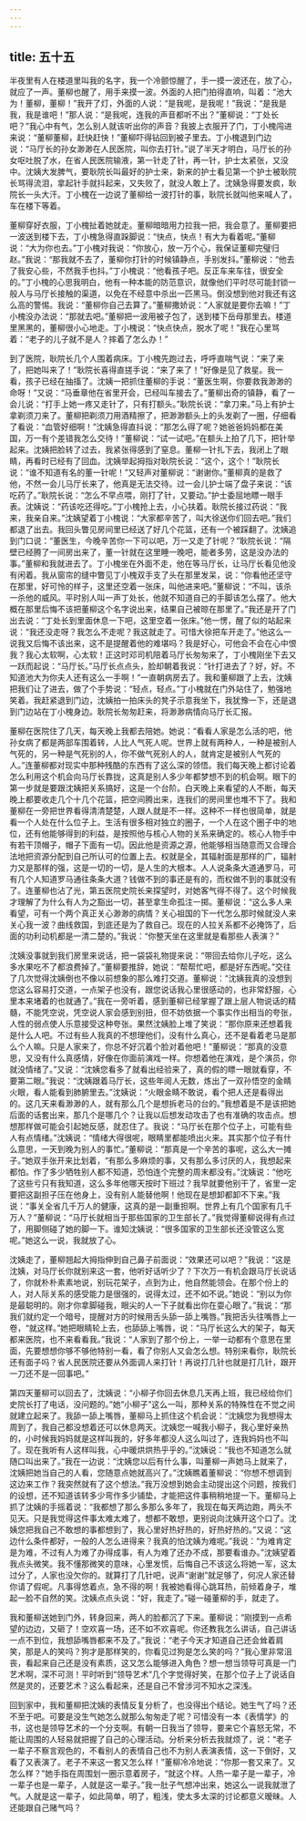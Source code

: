 ```yaml
---
---
---
```

title: 五十五
---



半夜里有人在楼道里叫我的名字，我一个冷颤惊醒了，手一摸一波还在，放了心，就应了一声。董柳也醒了，用手来摸一波。外面的人把门拍得直响，叫着：“池大为！董柳，董柳！”我开了灯，外面的人说：“是我呢，是我呢！”我说：“是我是我，我是谁吧！”那人说：“是我呢，连我的声音都听不出？”董柳说：“丁处长吧？”我心中有气，怎么别人就该听出你的声音？我披上衣服开了门，丁小槐闯进来说：“董柳董柳，赶快赶快！”董柳吓得钻回到被子里去。丁小槐退到门边说：“马厅长的孙女渺渺在人民医院，叫你去打针。”说了半天才明白，马厅长的孙女呕吐脱了水，在省人民医院输液，第一针走了针，再一针，护士太紧张，又没中。沈姨大发脾气，要耿院长叫最好的护士来，新来的护士看见第一个护士被耿院长骂得流泪，拿起针手就抖起来，又失败了，就没人敢上了。沈姨急得要发疯，耿院长一头大汗。丁小槐在一边说了董柳给一波打针的事，耿院长就叫他来喊人了，车在楼下等着。

董柳穿好衣服，丁小槐扯着她就走。董柳暗暗用力拉我一把，我会意了。董柳要把一波送到楼下去，丁小槐急得直跺脚说：“快点，快点！有大为看着呢。”董柳说：“大为你也去。”丁小槐对我说：“你放心，放一万个心，我保证董柳完璧归赵。”我说：“那我就不去了，董柳你打针的时候镇静点，手别发抖。”董柳说：“他去了我安心些，不然我手也抖。”丁小槐说：“他看孩子吧。反正车来车往，很安全的。”丁小槐的心思我明白，他有一种本能的防范意识，就像他们平时尽可能封锁一般人与马厅长接触的渠道，以免在不经意中杀出一匹黑马。倒没想到他对我还有这么高的警惕。我说：“董柳你自己去算了。”董柳撒娇说：“人家就是要你去嘛！”丁小槐没办法说：“那就去吧。”董柳把一波用被子包了，送到楼下岳母那里去。楼道里黑黑的，董柳很小心地走。丁小槐说：“快点快点，脱水了呢！”我在心里骂着：“老子的儿子就不是人？摔着了怎么办！”

到了医院，耿院长几个人围着病床。丁小槐先跑过去，呼呼直喘气说：“来了来了，把她叫来了！”耿院长喜得直搓手说：“来了来了！”好像是见了救星。我一看，孩子已经在抽搐了。沈姨一把抓住董柳的手说：“董医生啊，你要救我渺渺的命呀！”又说：“马垂章他在省里开会，已经叫车接去了。”董柳出奇的镇静，看了一会儿说：“打手上她一疼又走针了，只有打额头。”耿院长说：“拿刀来。”马上有护士拿剃须刀来了。董柳把剃须刀用酒精擦了，把渺渺额头上的头发剃了一圈，仔细看了看说：“血管好细啊！”沈姨急得直抖说：“那怎么得了呢？她爸爸妈妈都在美国，万一有个差错我怎么交待！”董柳说：“试一试吧。”在额头上拍了几下，把针举起来。沈姨把脸转了过去，我紧张得感到了窒息。董柳一针扎下去，我闭上了眼睛，再看时已经有了回血。沈姨举起拇指对耿院长说：“这个，这个！”耿院长说：“谁不知道有名的董一针呢！”又轻声对董柳说：“谢谢你。”董柳真的是救了他，不然一会儿马厅长来了，他真是无法交待。过一会儿护士端了盘子来说：“该吃药了。”耿院长说：“怎么不早点喂，刚打了针，又要动。”护士委屈地瞟一眼手表。沈姨说：“药该吃还得吃。”丁小槐抢上去，小心扶着。耿院长接过药说：“我来，我亲自来。”沈姨望着丁小槐说：“大家都辛苦了，叫大徐送你们回去吧。”我们都退了出去。我回头瞥见房间里已经送了好几个花篮，还有一个被踩翻了。沈姨追到门口说：“董医生，今晚辛苦你一下可以吧，万一又走了针呢？”耿院长说：“隔壁已经腾了一间房出来了，董一针就在这里睡一晚吧，能者多劳，这是没办法的事。”董柳和我就进去了。丁小槐坐在外面不走，他在等马厅长，让马厅长看见他没有闲着。我从窗帘的缝中瞥见丁小槐双手支了头在那里发呆，说：“你看他还坚守在那里，好可怜的样子，这里还空着一张床，叫他进来吧。”董柳说：“不叫，该杀一杀他的威风。平时别人叫一声丁处长，他就不知道自己的手脚该怎么摆了。他大概在那里后悔不该把董柳这个名字说出来，结果自己被晾在那里了。”我还是开了门出去说：“丁处长到里面休息一下吧，这里空着一张床。”他一愣，醒了似的站起来说：“我还没走呀？我怎么不走呢？我这就走了。可惜大徐把车开走了。”他这么一说我又后悔不该出来，这不是提醒着他的难堪吗？我是好心，可他会不会在心中恨我？我心太软啊，心太软！正这时邓司机陪着马厅长匆匆来了，丁小槐刚坐下去又一跃而起说：“马厅长。”马厅长点点头，脸却朝着我说：“针打进去了？好，好。不知道池大为你夫人还有这么一手啊！”一直朝病房去了。我和董柳跟了上去，沈姨把我们让了进去，做了个手势说：“轻点，轻点。”丁小槐就在门外站住了，勉强地笑着。我赶紧退到门边，沈姨拍一拍床头的凳子示意我坐下，我犹豫一下，还是退到门边站在丁小槐身边。耿院长匆匆赶来，将渺渺病情向马厅长汇报。

董柳在医院住了几天，每天晚上我都去陪她。她说：“看看人家是怎么活的吧，他孙女病了都是两部车围着转，人比人气死人呢。世界上就有两种人，一种是被别人气死的，另一种是气死别的人，你不做气死别人的人，就肯定是被别人气死的人。”连董柳都对现实中那种残酷的东西有了这么深的领悟。我们每天晚上都讨论着怎么利用这个机会向马厅长靠拢，这真是别人多少年都梦想不到的机会啊。眼下的第一步就是要跟沈姨把关系搞好，这是一个台阶。白天晚上来看望的人不断，每天晚上都要收走几个十几个花篮，把空间腾出来，连我们的房间里也堆不下了。我和董柳在一旁把世界看得清清楚楚，人跟人就是不一样。这种不一样也很简单，就是看一个人处在什么位子上。生活有很多相对独立的圈子，一个人在这个圈子中的地位，还有他能够得到的利益，是按照他与核心人物的关系来确定的。核心人物手中有若干顶帽子，帽子下面有一切。因此他是资源之源，他能够相当随意而又合理合法地把资源分配到自己所认可的位置上去。权就是全，其辐射面是那样的广，辐射力又是那样的强，这是一切的一切，是人生的大根本。人人说条条大道通罗马，可有几个人知道罗马通往条条大道？钱做不到的事还是有的，而权做不到的事就没有了。连董柳也沾了光，第五医院史院长来探望时，对她客气得不得了。这个时候我才理解了为什么有人为之豁出一切，甚至拿生命孤注一掷。董柳说：“这么多人来看望，可有一个两个真正关心渺渺的病情？关心祖国的下一代怎么那时候就没人来关心我一波？曲线救国，到底还是为了救自己。现在的人拉关系都不必掩饰了，后面的功利动机都是一清二楚的。”我说：“你整天坐在这里就是看那些人表演？”

沈姨没事就到我们房里来说话，把一袋袋礼物提来说：“带回去给你儿子吃，这么多水果吃不了都浪费掉了。”董柳要推辞，她说：“帮帮忙吧，都是好东西呢。”交往了几次觉得沈姨倒也不像以前想象的那么难打交道。董柳说：“沈姨我真的没想到您这么容易打交道，一点架子也没有，跟您说话我心里很感动的，也非常舒服，心里本来堵着的也就通了。”我在一旁听着，感到董柳已经掌握了跟上层人物说话的精髓，不能凭空说，凭空说人家会感到别扭，但不妨依据一个事实作出相当的夸张，人性的弱点使人乐意接受这种夸张。果然沈姨脸上堆了笑说：“那你原来还想着我是什么人吧。不过有些人我真的不想理他们，没有什么真心，还不是看着老马是那么个人嘛。只是人家来了，你总不好沉着个脸对着他吧！”董柳说：“那真的没意思，又没有什么真感情，好像在你面前演戏一样。你想着他在演戏，是个演员，你就没情绪了。”又说：“沈姨您看多了就看出经验来了，真的假的瞟一眼就看穿，不要第二眼。”我说：“沈姨跟着马厅长，这些年阅人无数，炼出了一双孙悟空的金睛火眼，看人能看到肺腑里去。”沈姨说：“火眼金睛不敢说，看个把人还是看得出的。这几天来看渺渺的人，就有那么几个是想拆老马的台的。”我想着是不是该把她后面的话套出来，那几个是哪几个？让我以后想发动攻击了也有准确的攻击点。想想那样做可能会引起她反感，就忍住了。我说：“马厅长在那个位子上，可能有些人有点情绪。”沈姨说：“情绪大得很呢，眼睛里都能喷出火来。其实那个位子有什么意思，一天到晚为别人的事忙。”董柳说：“那真是一个辛苦的事呢，这么大一摊子。”她双手张开来比划着，“有那么多麻烦的事，又有那么多讨厌的人，我想起来都怕。作了多少牺牲别人都不知道，恐怕连个完整的周末都没有。”沈姨说：“他吃了这些亏只有我知道，这么多年他哪天按时下班过？我早就要他别干了，省里一定要把这副担子压在他身上，没有别人能替他啊！他现在是想卸都卸不下来。”我说：“事关全省几千万人的健康，这真的是一副重担啊。世界上有几个国家有几千万人？”董柳说：“马厅长就相当于那些国家的卫生部长了。”我觉得董柳说得有点过了，用脚侧碰了她的脚一下。谁知沈姨说：“很多国家的卫生部长还没管这么宽呢。”她这么一说，我就放了心。

沈姨走了，董柳翘起大拇指伸到自己鼻子前面说：“效果还可以吧？”我说：“这是沈姨，对马厅长你就别来这一套，他听好话听少了？下次万一有机会跟马厅长说话了，你就朴朴素素地说，别玩花架子，点到为止，他自然能领会。在那个份上的人，对人际关系的感受能力是很强的，说得太过，还不如不说。”她说：“别以为你是最聪明的。刚才你拿脚碰我，眼尖的人一下子就看出你在耍心眼了。”我说：“那我们就约定一个暗号，提醒对方的时候用舌头舔一舔上嘴唇。”我把舌头往嘴唇上一卷，“就这样。”她把眼睛轮上去，也舔舔上嘴唇，说：“马厅长这么大的架子，每天都来医院，也不来看看我。”我说：“人家到了那个份上，一举一动都有个意思在里面，先要想想你够不够他特别一看，看了你别人又会怎么想。特别来看你，耿院长还有面子吗？省人民医院还要从外面调人来打针！再说打几针也就是打几针，跟开一刀还不是一回事吧。”

第四天董柳可以回去了，沈姨说：“小柳子你回去休息几天再上班，我已经给你们史院长打了电话，没问题的。”她“小柳子”这么一叫，那种关系的特殊性在不觉之间就建立起来了。我舔一舔上嘴唇，董柳马上抓住这个机会说：“沈姨您为我想得太周到了，我自己都没想着还可以休息两天。沈姨您一喊我小柳子，我心里好亲热的，小时候我妈妈就是这样叫我的，好多年都没人这么叫过了，连我妈妈也不叫了。现在我听有人这样叫我，心中暖烘烘热乎乎的。”沈姨说：“我也不知道怎么就随口叫出来了。”我在一边说：“沈姨您以后有什么事，叫董柳一声她马上就来了，沈姨把她当自己的人看，您随意点她就高兴了。”沈姨瞧着董柳说：“你想不想调到这边来工作？我突然就有了这个想法。”我万没想到她会主动提出这个问题，按我们的设想，还不知道该转多少弯作多少铺垫，才能把这件事稍稍地提一下。董柳马上抓了沈姨的手摇着说：“我都想了那么多那么多年了，我现在每天两边跑，两头不见天。只是我觉得这件事太难太难了，想都不敢想，更别说向沈姨开这个口了。沈姨您把我自己不敢想的事都想到了，我心里好热好热的，好热好热的。”又说：“这边什么条件都好，一般的人怎么进得来？我真的怕沈姨为难呢。”我说：“为难肯定是为难，不过有人为难了办得成事，有人为难了还办不成，那要看谁办。”沈姨望着我点头微笑。我不懂那微笑的意味，心里发慌，后悔自己不该这么将她一军，这太过分了，人家也没欠你的。就算打了几针吧，说声“谢谢”就足够了，何况人家还替你请了假呢。凡事得悠着点，急不得的啊！我被她看得心跳耳热，前倾着身子，堆起一脸不自然的笑。沈姨点点头说：“好，我走了。”碰一碰董柳的手，就走了。

我和董柳送她到门外，转身回来，两人的脸都沉了下来。董柳说：“刚摸到一点希望的边边，又砸了！空欢喜一场，还不如不欢喜呢。你还教我怎么讲话，自己讲话一点不到位，我想舔嘴唇都来不及了。”我说：“老子今天才知道自己还会耸着肩笑，那是人的笑吗？狗才是那样笑的，你看见过狗是怎么笑的吗？”我心里非常沮丧，看起来自己还是没有素质，这又怎么能够进入角色？想一想当领导可真是一门艺术啊，深不可测！平时听到“领导艺术”几个字觉得好笑，在那个位子上了说话自然是灵的，还要艺术？这么看起来，还是自己不曾涉河不知水之深浅。

回到家中，我和董柳把沈姨的表情反复分析了，也没得出个结论。她生气了吗？还不至于吧。可要是没生气她怎么就那么匆匆走了呢？可惜没有一本《表情学》的书，这也是领导艺术的一个分支啊。有朝一日我当了领导，要来它个喜怒无常，不能让周围的人轻易就把握了自己的心理活动。分析来分析去我就烦了，说：“老子一辈子不察言观色的，不看别人的表情自己也不为别人表演表情，这一下倒好，又看了又表演了。老子不来这一套又怎么样！”董柳冷冷地说：“你那一套又来了。又怎么样？”她手指在周围划一圈示意着房子，“就这个样。人热一辈子是一辈子，冷一辈子也是一辈子，人就是这一辈子。”我一肚子气想冲出来，她这么一说我就泄了气。人就是这一辈子，如此简单，明了，粗浅，使太多太深的讨论都意义暧昧。人还能跟自己赌气吗？